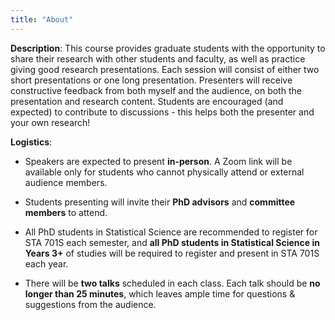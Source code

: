 ```yaml
---
title: "About"
---
```


**Description**: This course provides graduate students with the opportunity to share their research with other students and faculty, as well as practice giving good research presentations. Each session will consist of either two short presentations or one long presentation. Presenters will receive constructive feedback from both myself and the audience, on both the presentation and research content. Students are encouraged (and expected) to contribute to discussions - this helps both the presenter and your own research!

**Logistics**:

-   Speakers are expected to present **in-person**. A Zoom link will be available only for students who cannot physically attend or external audience members.

-   Students presenting will invite their **PhD advisors** and **committee members** to attend.

-   All PhD students in Statistical Science are recommended to register for STA 701S each semester, and **all PhD students in Statistical Science in Years 3+** of studies will be required to register and present in STA 701S each year.

-   There will be **two talks** scheduled in each class. Each talk should be **no longer than 25 minutes**, which leaves ample time for questions & suggestions from the audience.
